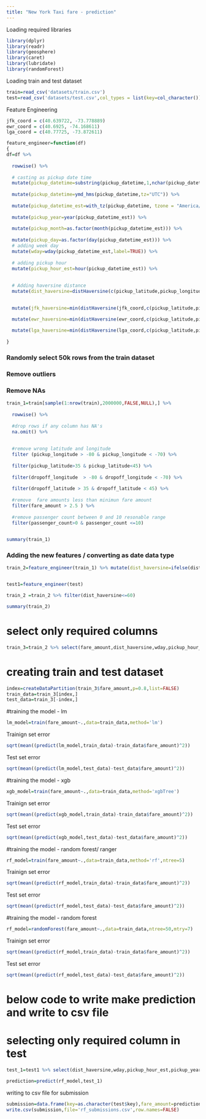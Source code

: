 ```yaml
---
title: "New York Taxi fare - prediction"
---
```


 
 Loading required libraries
```r
library(dplyr)
library(readr)
library(geosphere)
library(caret)
library(lubridate)
library(randomForest)
```


Loading train and test dataset
```r
train=read_csv('datasets/train.csv')
test=read_csv('datasets/test.csv',col_types = list(key=col_character()))
```

Feature Engineering
```r
jfk_coord = c(40.639722, -73.778889)
ewr_coord = c(40.6925, -74.168611)
lga_coord = c(40.77725, -73.872611)

feature_engineer=function(df)
{
df=df %>% 
  
  rowwise() %>% 
  
  # casting as pickup date time
  mutate(pickup_datetime=substring(pickup_datetime,1,nchar(pickup_datetime)-4)) %>% 
  
  mutate(pickup_datetime=ymd_hms(pickup_datetime,tz="UTC")) %>% 
  
  mutate(pickup_datetime_est=with_tz(pickup_datetime, tzone = "America/New_York"))  %>% 
  
  mutate(pickup_year=year(pickup_datetime_est)) %>% 
  
  mutate(pickup_month=as.factor(month(pickup_datetime_est))) %>% 
  
  mutate(pickup_day=as.factor(day(pickup_datetime_est))) %>% 
  # adding week day
  mutate(wday=wday(pickup_datetime_est,label=TRUE)) %>% 
  
  # adding pickup hour
  mutate(pickup_hour_est=hour(pickup_datetime_est)) %>% 
  
  
  # Adding haversine distance
  mutate(dist_haversine=distHaversine(c(pickup_latitude,pickup_longitude),c(dropoff_latitude,dropoff_longitude))*0.000621371) %>% 
  

  mutate(jfk_haversine=min(distHaversine(jfk_coord,c(pickup_latitude,pickup_longitude)),distHaversine(jfk_coord,c(dropoff_latitude,dropoff_longitude)))) %>% 

  mutate(ewr_haversine=min(distHaversine(ewr_coord,c(pickup_latitude,pickup_longitude)),distHaversine(ewr_coord,c(dropoff_latitude,dropoff_longitude)))) %>% 
  
  mutate(lga_haversine=min(distHaversine(lga_coord,c(pickup_latitude,pickup_longitude)),distHaversine(lga_coord,c(dropoff_latitude,dropoff_longitude))))
  
}
```


### Randomly select 50k rows from the train dataset 
### Remove outliers
### Remove NAs
```r
train_1=train[sample(1:nrow(train),2000000,FALSE,NULL),] %>% 
  
  rowwise() %>% 
  
  #drop rows if any column has NA's
  na.omit() %>% 
  
  
  #remove wrong latitude and longitude
  filter (pickup_longitude > -80 & pickup_longitude < -70) %>%
  
  filter(pickup_latitude>35 & pickup_latitude<45) %>%
  
  filter(dropoff_longitude  > -80 & dropoff_longitude < -70) %>%
  
  filter(dropoff_latitude > 35 & dropoff_latitude < 45) %>%
  
  #remove  fare amounts less than minimun fare amount
  filter(fare_amount > 2.5 ) %>% 
  
  #remove passenger count between 0 and 10 resonable range
  filter(passenger_count>0 & passenger_count <=10)
  
```



```r
summary(train_1)
```





### Adding the new features / converting as date data type

```r
train_2=feature_engineer(train_1) %>% mutate(dist_haversine=ifelse(dist_haversine==0,(fare_amount-2.5)/1.56,dist_haversine)) 


test1=feature_engineer(test)

```


```r
train_2 =train_2 %>% filter(dist_haversine<=60)
```


```r
summary(train_2)
```



# select only required columns
```r
train_3=train_2 %>% select(fare_amount,dist_haversine,wday,pickup_hour_est,pickup_year,pickup_month,pickup_day,passenger_count,jfk_haversine,ewr_haversine,lga_haversine)
```
# creating train and test dataset
```r
index=createDataPartition(train_3$fare_amount,p=0.8,list=FALSE)
train_data=train_3[index,]
test_data=train_3[-index,]
```



#training the model - lm
```r
lm_model=train(fare_amount~.,data=train_data,method='lm')
```

Trainign set error
```r
sqrt(mean((predict(lm_model,train_data)-train_data$fare_amount)^2))
```
Test set error
```r
sqrt(mean((predict(lm_model,test_data)-test_data$fare_amount)^2))
```






#training the model - xgb
```r
xgb_model=train(fare_amount~.,data=train_data,method='xgbTree')
```

Trainign set error
```r
sqrt(mean((predict(xgb_model,train_data)-train_data$fare_amount)^2))
```
Test set error
```r
sqrt(mean((predict(xgb_model,test_data)-test_data$fare_amount)^2))
```



#training the model - random forest/ ranger
```r

rf_model=train(fare_amount~.,data=train_data,method='rf',ntree=5)
```

Trainign set error
```r
sqrt(mean((predict(rf_model,train_data)-train_data$fare_amount)^2))
```
Test set error
```r
sqrt(mean((predict(rf_model,test_data)-test_data$fare_amount)^2))
```


#training the model - random forest
```r
rf_model=randomForest(fare_amount~.,data=train_data,ntree=50,mtry=7)
```

Trainign set error
```r
sqrt(mean((predict(rf_model,train_data)-train_data$fare_amount)^2))
```
Test set error
```r
sqrt(mean((predict(rf_model,test_data)-test_data$fare_amount)^2))
```









# below code to write make prediction and write to csv file


# selecting only required column in test 
```r
test_1=test1 %>% select(dist_haversine,wday,pickup_hour_est,pickup_year,pickup_month,pickup_day,passenger_count,jfk_haversine,ewr_haversine,lga_haversine)
```


```r
prediction=predict(rf_model,test_1)
```


writing to csv file for submission
```r
submission=data.frame(key=as.character(test$key),fare_amount=prediction)
write.csv(submission,file='rf_submissions.csv',row.names=FALSE)
```